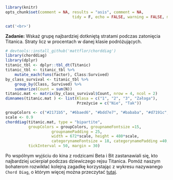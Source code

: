 ```r
library(knitr)
opts_chunk$set(comment = NA, results = "asis", comment = NA, 
							 tidy = F, echo = FALSE, warning = FALSE, message = FALSE, error = FALSE)
```

```r
cat('<br>')
```


**Zadanie:** Wskaż grupę najbardziej dotkniętą stratami podczas zatonięcia Titanica. Straty licz w procentach w danej klasie podróżujących.

```r
# devtools::install_github('mattflor/chorddiag')
library(chorddiag)
library(dplyr)
titanic_tbl <- dplyr::tbl_dt(Titanic)
titanic_tbl <- titanic_tbl %>%
    mutate_each(funs(factor), Class:Survived)
by_class_survival <- titanic_tbl %>%
    group_by(Class, Survived) %>%
    summarize(Count = sum(N))
titanic.mat <- matrix(by_class_survival$Count, nrow = 4, ncol = 2)
dimnames(titanic.mat ) <- list(Klasa = c("1", "2", "3", "Załoga"),
                               Przeżycie = c("Nie", "Tak"))

groupColors <- c("#2171b5", "#6baed6", "#bdd7e7", "#bababa", "#d7191c", "#1a9641")
scale <- 0.9
chorddiag(titanic.mat, type = "bipartite", 
          groupColors = groupColors, groupnameFontsize =15,
					groupnamePadding = 25,
					width = 672*scale, height = 480*scale,
					categorynameFontsize = 18, categorynamePadding =40,
          tickInterval = 50, margin = 30)
```

Po wspólnym wyjściu do kina z rodzicami Beta i Bit zastanawiali się, kto najbardziej ucierpiał podczas dziewiczego rejsu Titanica. Pomóż naszym bohaterom rozwikłać kolejną zagadkę korzystając z wykresu nazywanego `Chord Diag`, o którym więcej można przeczytać [tutaj](http://bl.ocks.org/mbostock/1046712).